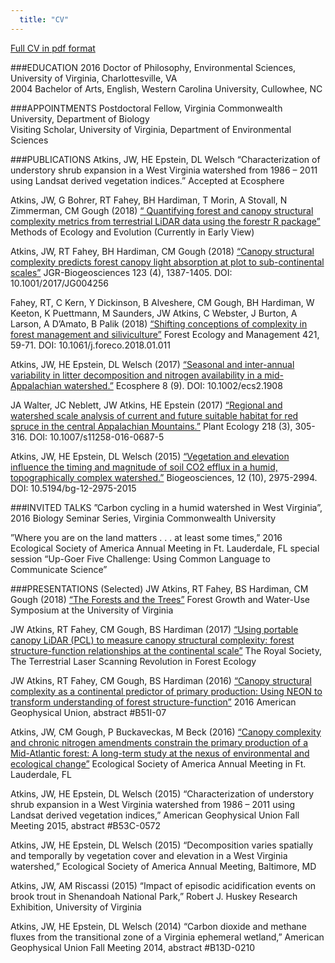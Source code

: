 ```yaml
---
  title: "CV"
---
```


[Full CV in pdf format](CV_Atkins_Jeff.pdf)


###EDUCATION
2016 	Doctor of Philosophy, Environmental Sciences, University of Virginia, Charlottesville, VA 	
2004	Bachelor of Arts, English, Western Carolina University, Cullowhee, NC

###APPOINTMENTS
Postdoctoral Fellow, Virginia Commonwealth University, Department of Biology  
Visiting Scholar, University of Virginia, Department of Environmental Sciences

###PUBLICATIONS
Atkins, JW, HE Epstein, DL Welsch “Characterization of understory shrub expansion in a West Virginia watershed from 1986 – 2011 using Landsat derived vegetation indices.” Accepted at Ecosphere

Atkins, JW, G Bohrer, RT Fahey, BH Hardiman, T Morin, A Stovall, N Zimmerman, CM Gough (2018) [“ Quantifying forest and canopy structural complexity metrics from terrestrial LiDAR data using the forestr R package”](https://besjournals.onlinelibrary.wiley.com/doi/10.1111/2041-210X.13061) Methods of Ecology and Evolution (Currently in Early View)

Atkins, JW, RT Fahey, BH Hardiman, CM Gough (2018) [“Canopy structural complexity predicts forest canopy light absorption at plot to sub-continental scales”](https://agupubs.onlinelibrary.wiley.com/doi/10.1002/2017JG004256)  JGR-Biogeosciences 123 (4), 1387-1405. DOI:  10.1001/2017/JG004256

Fahey, RT, C Kern, Y Dickinson, B Alveshere, CM Gough, BH Hardiman, W Keeton, K Puettmann, M Saunders, JW Atkins, C Webster, J Burton, A Larson, A D’Amato, B Palik (2018) [“Shifting conceptions of complexity in forest management and siliviculture”](https://www.fs.fed.us/nrs/pubs/jrnl/2018/nrs_2018_fahey_001.pdf) Forest Ecology and Management 421, 59-71. DOI: 10.1061/j.foreco.2018.01.011

Atkins, JW, HE Epstein, DL Welsch (2017) [“Seasonal and inter-annual variability in litter decomposition and nitrogen availability in a mid-Appalachian watershed.”](http://onlinelibrary.wiley.com/doi/10.1002/ecs2.1908/abstract) Ecosphere 8 (9). DOI: 10.1002/ecs2.1908

JA Walter, JC Neblett, JW Atkins, HE Epstein (2017) [“Regional and watershed scale analysis of current and future suitable habitat for red spruce in the central Appalachian Mountains.”](pdfs/articles/walter_et_al_2017.pdf) Plant Ecology 218 (3), 305-316. DOI: 10.1007/s11258-016-0687-5

Atkins, JW, HE Epstein, DL Welsch (2015) [“Vegetation and elevation influence the timing and magnitude of soil CO2 efflux in a humid, topographically complex watershed.”](https://www.biogeosciences.net/12/2975/2015/bg-12-2975-2015.html) Biogeosciences, 12 (10), 2975-2994.  DOI:  10.5194/bg-12-2975-2015


###INVITED TALKS
”Carbon cycling in a humid watershed in West Virginia”, 2016 Biology Seminar Series, Virginia Commonwealth University  

”Where you are on the land matters . . . at least some times,” 2016 Ecological Society of America Annual Meeting in Ft. Lauderdale, FL special session “Up-Goer Five Challenge:  Using Common Language to Communicate Science”

###PRESENTATIONS (Selected)
JW Atkins, RT Fahey, BS Hardiman, CM Gough (2018) ["The Forests and the Trees"](pdfs/atkins_uva_forest_symposium_2018_lite.pdf) Forest Growth and Water-Use Symposium at the University of Virginia

JW Atkins, RT Fahey, CM Gough, BS Hardiman (2017) [“Using portable canopy LiDAR (PCL) to measure canopy structural complexity:  forest structure-function relationships at the continental scale”](pdfs/royal_society_poster.pdf) The Royal Society, The Terrestrial Laser Scanning Revolution in Forest Ecology 

JW Atkins, RT Fahey, CM Gough, BS Hardiman (2016) [“Canopy structural complexity as a continental predictor of primary production: Using NEON to transform understanding of forest structure-function”](pdfs/atkins_agu_slides_2016.pdf) 2016 American Geophysical Union, abstract #B51I-07 

Atkins, JW, CM Gough, P Buckaveckas, M Beck (2016) [“Canopy complexity and chronic nitrogen amendments constrain the primary production of a Mid-Atlantic forest: A long-term study at the nexus of environmental and ecological change”](pdfs/rice_npp_esa_2016_atkins_STANDARD_FORMAT.pdf) Ecological Society of America Annual Meeting in Ft. Lauderdale, FL 

Atkins, JW, HE Epstein, DL Welsch (2015) “Characterization of understory shrub expansion in a West Virginia watershed from 1986 – 2011 using Landsat derived vegetation indices,” American Geophysical Union Fall Meeting 2015, abstract #B53C-0572 

Atkins, JW, HE Epstein, DL Welsch (2015) “Decomposition varies spatially and temporally by vegetation cover and elevation in a West Virginia watershed,” Ecological Society of America Annual Meeting, Baltimore, MD 

Atkins, JW, AM Riscassi (2015) “Impact of episodic acidification events on brook trout in Shenandoah National Park,” Robert J. Huskey Research Exhibition, University of Virginia 

Atkins, JW, HE Epstein, DL Welsch (2014) “Carbon dioxide and methane fluxes from the transitional zone of a Virginia ephemeral wetland,” American Geophysical Union Fall Meeting 2014, abstract #B13D-0210 
